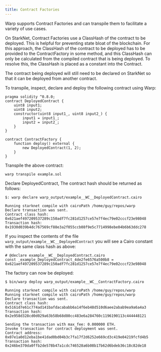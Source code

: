 ```yaml
---
title: Contract Factories
---
```


Warp supports Contract Factories and can transpile them to facilitate a variety of use cases.

On StarkNet, Contract Factories use a ClassHash of the contract to be deployed. This is helpful for preventing state bloat of the blockchain. For this approach, the ClassHash of the contract to be deployed has to be provided to the ContractFactory in some method, and this ClassHash can only be calculated from the compiled contract that is being deployed. To resolve this, the ClassHash is placed as a constant into the Contract.

The contract being deployed will still need to be declared on StarkNet so that it can be deployed from another contract.

To transpile, inspect, declare and deploy the following contract using Warp:

```
pragma solidity ^0.8.0;
contract DeployedContract {
	uint8 input1;
	uint8 input2;
	constructor(uint8 input1_, uint8 input2_) {
		input1 = input1_;
		input2 = input2_;
	}
}

contract ContractFactory {
	function deploy() external {
		new DeployedContract(1, 2);
	}
}
```

Transpile the above contract:

```
warp transpile example.sol
```

Declare DeployedContract, The contract hash should be returned as follows:

```
$: warp declare warp_output/example__WC__DeployedContract.cairo

Running starknet compile with cairoPath /home/guy/repos/warp
Declare transaction was sent.
Contract class hash: 0x621aef497209537289c150adf7fc281d1257ce57e7f4ec79e02cccf23e98048
Transaction hash: 0x1930d039b4dc767569cf88e3a2f055ccb08f9e5c7714998ebe04b6b63ddc278
```

If you inspect the contents of the file `warp_output/example__WC__DeployedContract`
you will see a Cairo constant with the same class hash as above:

```
# @declare example__WC__DeployedContract.cairo
const _example_DeployedContract_4de2fe6576a500b8 = 0x621aef497209537289c150adf7fc281d1257ce57e7f4ec79e02cccf23e98048
```

The factory can now be deployed:

```
$ bin/warp deploy warp_output/example__WC__ContractFactory.cairo

Running starknet compile with cairoPath /home/guy/repos/warp
Running starknet compile with cairoPath /home/guy/repos/warp
Declare transaction was sent.
Contract class hash: 0x5161d7e61c774ad141bafdacababb6a14f6eb48d510d6aee2abab9ea9a6a4a3
Transaction hash: 0x2e958d328cd0d029a63b58b68d80cc483e6a284760c1196190113c444448121

Sending the transaction with max_fee: 0.000000 ETH.
Invoke transaction for contract deployment was sent.
Contract address: 0x07e1a0d12eba1be41dad0bd04b3c7fa17f2d6252e669cd3c419e04219fcfd4b5
Transaction hash: 0x246be370da0ffb2de578b47a1cdc746528a6b08b17b62d6bdeb36c18c82de18
```
